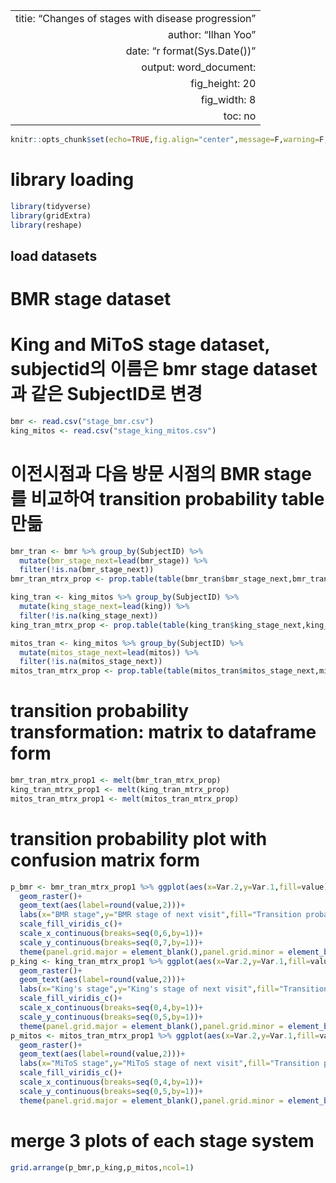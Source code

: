 ---
 titie: "Changes of stages with disease progression"
 author: "Ilhan Yoo"
 date: "r format(Sys.Date())"
 output: word_document: 
 fig_height: 20
 fig_width: 8
 toc: no
 ---
 
```{r setup, include=FALSE}
knitr::opts_chunk$set(echo=TRUE,fig.align="center",message=F,warning=F,dpi=300,dev="tiff")
```



# library loading
```{r eval=FALSE}
library(tidyverse)
library(gridExtra)
library(reshape)
```


## load datasets
# BMR stage dataset
# King and MiToS stage dataset, subjectid의 이름은 bmr stage dataset과 같은 SubjectID로 변경 

```{r}
bmr <- read.csv("stage_bmr.csv")
king_mitos <- read.csv("stage_king_mitos.csv") 
```

# 이전시점과 다음 방문 시점의 BMR stage를 비교하여 transition probability table 만듦 
```{r}
bmr_tran <- bmr %>% group_by(SubjectID) %>% 
  mutate(bmr_stage_next=lead(bmr_stage)) %>% 
  filter(!is.na(bmr_stage_next))
bmr_tran_mtrx_prop <- prop.table(table(bmr_tran$bmr_stage_next,bmr_tran$bmr_stage),2)

king_tran <- king_mitos %>% group_by(SubjectID) %>% 
  mutate(king_stage_next=lead(king)) %>% 
  filter(!is.na(king_stage_next))
king_tran_mtrx_prop <- prop.table(table(king_tran$king_stage_next,king_tran$king),2)

mitos_tran <- king_mitos %>% group_by(SubjectID) %>% 
  mutate(mitos_stage_next=lead(mitos)) %>% 
  filter(!is.na(mitos_stage_next))
mitos_tran_mtrx_prop <- prop.table(table(mitos_tran$mitos_stage_next,mitos_tran$mitos),2)
```



# transition probability transformation: matrix to dataframe form 
```{r}
bmr_tran_mtrx_prop1 <- melt(bmr_tran_mtrx_prop)
king_tran_mtrx_prop1 <- melt(king_tran_mtrx_prop)
mitos_tran_mtrx_prop1 <- melt(mitos_tran_mtrx_prop)
```



# transition probability plot with confusion matrix form
```{r}
p_bmr <- bmr_tran_mtrx_prop1 %>% ggplot(aes(x=Var.2,y=Var.1,fill=value))+
  geom_raster()+
  geom_text(aes(label=round(value,2)))+ 
  labs(x="BMR stage",y="BMR stage of next visit",fill="Transition probability")+
  scale_fill_viridis_c()+
  scale_x_continuous(breaks=seq(0,6,by=1))+
  scale_y_continuous(breaks=seq(0,7,by=1))+
  theme(panel.grid.major = element_blank(),panel.grid.minor = element_blank())
p_king <- king_tran_mtrx_prop1 %>% ggplot(aes(x=Var.2,y=Var.1,fill=value))+
  geom_raster()+
  geom_text(aes(label=round(value,2)))+ 
  labs(x="King's stage",y="King's stage of next visit",fill="Transition probability")+
  scale_fill_viridis_c()+
  scale_x_continuous(breaks=seq(0,4,by=1))+
  scale_y_continuous(breaks=seq(0,5,by=1))+
  theme(panel.grid.major = element_blank(),panel.grid.minor = element_blank())
p_mitos <- mitos_tran_mtrx_prop1 %>% ggplot(aes(x=Var.2,y=Var.1,fill=value))+
  geom_raster()+
  geom_text(aes(label=round(value,2)))+ 
  labs(x="MiToS stage",y="MiToS stage of next visit",fill="Transition probability")+
  scale_fill_viridis_c()+
  scale_x_continuous(breaks=seq(0,4,by=1))+
  scale_y_continuous(breaks=seq(0,5,by=1))+
  theme(panel.grid.major = element_blank(),panel.grid.minor = element_blank())
```



# merge 3 plots of each stage system
```{r fig.height=20,fig.width=8}
grid.arrange(p_bmr,p_king,p_mitos,ncol=1)
```

